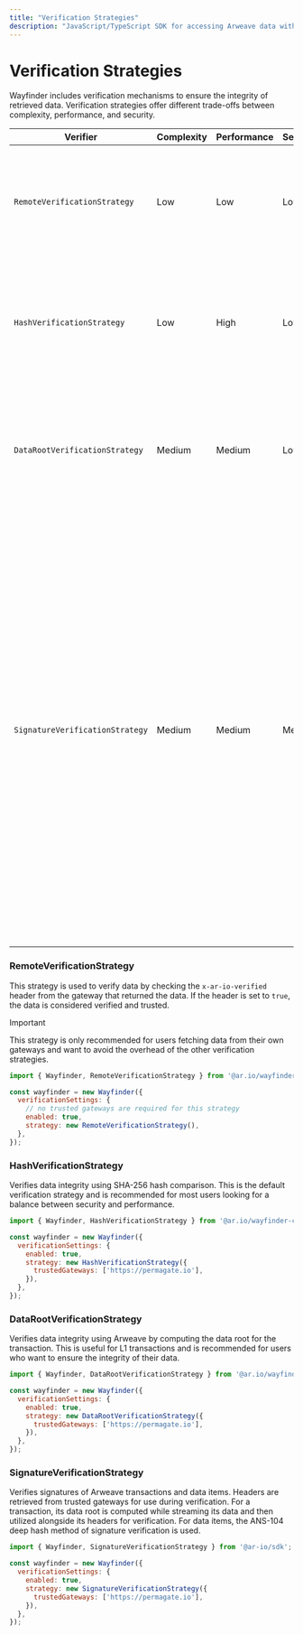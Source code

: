 ```yaml
---
title: "Verification Strategies"
description: "JavaScript/TypeScript SDK for accessing Arweave data with built-in verification and gateway routing"
---
```


# Verification Strategies

Wayfinder includes verification mechanisms to ensure the integrity of retrieved data. Verification strategies offer different trade-offs between complexity, performance, and security.

| Verifier                        | Complexity | Performance | Security | Description                                                                                                  |
| ------------------------------- | ---------- | ----------- | -------- | ------------------------------------------------------------------------------------------------------------ |
| `RemoteVerificationStrategy`    | Low        | Low         | Low      | Checks the `x-ar-io-verified` header from the gateway that returned the data. If `true`, the data is considered verified and trusted. |
| `HashVerificationStrategy`      | Low        | High        | Low      | Computes the SHA-256 hash of the returned data and comparing it to the hash of a **trusted gateway** (_**recommended for most users**_).                                   |
| `DataRootVerificationStrategy`  | Medium     | Medium      | Low      | Computes the data root for the transaction (most useful for L1 transactions) and compares it to the data root provided by a **trusted gateway**. |
| `SignatureVerificationStrategy` | Medium     | Medium      | Medium   | - **ANS-104 Data Items**: Fetches signature components (owner, signature type, tags, etc.) from trusted gateways using range requests, then verifies signatures against the data payload using deep hash calculations following the ANS-104 standard.<br/>- **L1 Transactions**: Retrieves transaction metadata from gateway /tx/\<tx-id\> endpoints, computes the data root from the provided data stream, and verifies the signature using Arweave's cryptographic verification. |

### RemoteVerificationStrategy

This strategy is used to verify data by checking the `x-ar-io-verified` header from the gateway that returned the data. If the header is set to `true`, the data is considered verified and trusted.

> [!IMPORTANT]
> This strategy is only recommended for users fetching data from their own gateways and want to avoid the overhead of the other verification strategies.

```javascript
import { Wayfinder, RemoteVerificationStrategy } from '@ar.io/wayfinder-core';

const wayfinder = new Wayfinder({
  verificationSettings: {
    // no trusted gateways are required for this strategy
    enabled: true,
    strategy: new RemoteVerificationStrategy(),
  },
});
```

### HashVerificationStrategy

Verifies data integrity using SHA-256 hash comparison. This is the default verification strategy and is recommended for most users looking for a balance between security and performance.

```javascript
import { Wayfinder, HashVerificationStrategy } from '@ar.io/wayfinder-core';

const wayfinder = new Wayfinder({
  verificationSettings: {
    enabled: true,
    strategy: new HashVerificationStrategy({
      trustedGateways: ['https://permagate.io'],
    }),
  },
});
```

### DataRootVerificationStrategy

Verifies data integrity using Arweave by computing the data root for the transaction. This is useful for L1 transactions and is recommended for users who want to ensure the integrity of their data.

```javascript
import { Wayfinder, DataRootVerificationStrategy } from '@ar.io/wayfinder-core';

const wayfinder = new Wayfinder({
  verificationSettings: {
    enabled: true,
    strategy: new DataRootVerificationStrategy({
      trustedGateways: ['https://permagate.io'],
    }),
  },
});
```

### SignatureVerificationStrategy

Verifies signatures of Arweave transactions and data items. Headers are retrieved from trusted gateways for use during verification. For a transaction, its data root is computed while streaming its data and then utilized alongside its headers for verification. For data items, the ANS-104 deep hash method of signature verification is used.

```javascript
import { Wayfinder, SignatureVerificationStrategy } from '@ar-io/sdk';

const wayfinder = new Wayfinder({
  verificationSettings: {
    enabled: true,
    strategy: new SignatureVerificationStrategy({
      trustedGateways: ['https://permagate.io'],
    }),
  },
});
```